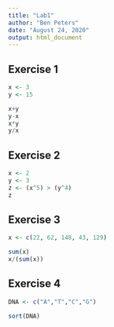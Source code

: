 ```yaml
---
title: "Lab1"
author: "Ben Peters"
date: "August 24, 2020"
output: html_document
---
```



## Exercise 1
```r
x <- 3
y <- 15

x+y
y-x
x*y
y/x

```

## Exercise 2
```r
x <- 2
y <- 3
z <- (x^5) > (y^4)
z
```

## Exercise 3
```r

x <- c(22, 62, 148, 43, 129)

sum(x)
x/(sum(x))

```

## Exercise 4
```r
DNA <- c("A","T","C","G")

sort(DNA)
```
